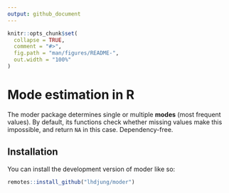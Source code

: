 ```yaml
---
output: github_document
---
```


<!-- README.md is generated from README.Rmd. Please edit that file -->

```r
knitr::opts_chunk$set(
  collapse = TRUE,
  comment = "#>",
  fig.path = "man/figures/README-",
  out.width = "100%"
)
```

# Mode estimation in R

<!-- badges: start -->
<!-- badges: end -->

The moder package determines single or multiple **modes** (most frequent values). By default, its functions check whether missing values make this impossible, and return `NA` in this case. Dependency-free.

## Installation

You can install the development version of moder like so:

``` r
remotes::install_github("lhdjung/moder")
```
